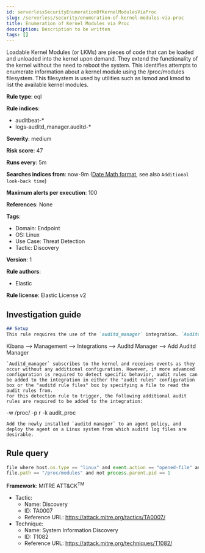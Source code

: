 ```yaml
---
id: serverlessSecurityEnumerationOfKernelModulesViaProc
slug: /serverless/security/enumeration-of-kernel-modules-via-proc
title: Enumeration of Kernel Modules via Proc
description: Description to be written
tags: []
---
```


<div id="enumeration-of-kernel-modules-via-proc"></div>

Loadable Kernel Modules (or LKMs) are pieces of code that can be loaded and unloaded into the kernel upon demand. They extend the functionality of the kernel without the need to reboot the system. This identifies attempts to enumerate information about a kernel module using the /proc/modules filesystem. This filesystem is used by utilities such as lsmod and kmod to list the available kernel modules.

**Rule type**: eql

**Rule indices**: 

* auditbeat-*
* logs-auditd_manager.auditd-*

**Severity**: medium

**Risk score**: 47

**Runs every**: 5m

**Searches indices from**: now-9m ([Date Math format](((ref))/common-options.html#date-math), see also <DocLink id="serverlessSecurityRulesUiCreate" section="set-the-rules-schedule">`Additional look-back time`</DocLink>)

**Maximum alerts per execution**: 100

**References**: None

**Tags**: 

* Domain: Endpoint
* OS: Linux
* Use Case: Threat Detection
* Tactic: Discovery

**Version**: 1

**Rule authors**: 

* Elastic

**Rule license**: Elastic License v2

## Investigation guide

```markdown
## Setup
This rule requires the use of the `auditd_manager` integration. `Auditd_manager` is a tool designed to simplify and enhance the management of the audit subsystem in Linux systems. It provides a user-friendly interface and automation capabilities for configuring and monitoring system auditing through the auditd daemon. With `auditd_manager`, administrators can easily define audit rules, track system events, and generate comprehensive audit reports, improving overall security and compliance in the system. The following steps should be executed in order to install and deploy `auditd_manager` on a Linux system. 
```
Kibana -->
Management -->
Integrations -->
Auditd Manager -->
Add Auditd Manager
```
`Auditd_manager` subscribes to the kernel and receives events as they occur without any additional configuration. However, if more advanced configuration is required to detect specific behavior, audit rules can be added to the integration in either the "audit rules" configuration box or the "auditd rule files" box by specifying a file to read the audit rules from. 
For this detection rule to trigger, the following additional audit rules are required to be added to the integration:
```
-w /proc/ -p r -k audit_proc
```
Add the newly installed `auditd manager` to an agent policy, and deploy the agent on a Linux system from which auditd log files are desirable.
```

## Rule query

```js
file where host.os.type == "linux" and event.action == "opened-file" and 
file.path == "/proc/modules" and not process.parent.pid == 1

```

**Framework**: MITRE ATT&CK<sup>TM</sup>

* Tactic:
    * Name: Discovery
    * ID: TA0007
    * Reference URL: https://attack.mitre.org/tactics/TA0007/
* Technique:
    * Name: System Information Discovery
    * ID: T1082
    * Reference URL: https://attack.mitre.org/techniques/T1082/

